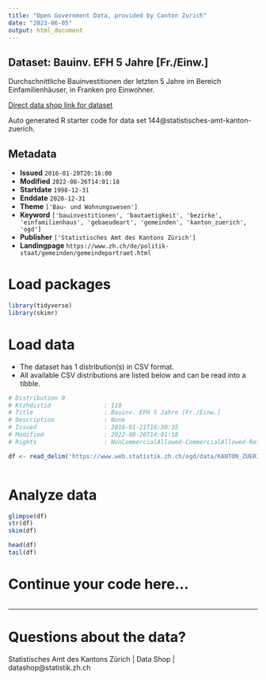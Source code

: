 ```yaml
---
title: "Open Government Data, provided by Canton Zurich"
date: "2023-06-05"
output: html_document
---
```


## Dataset: Bauinv. EFH 5 Jahre [Fr./Einw.]

Durchschnittliche Bauinvestitionen der letzten 5 Jahre im Bereich Einfamilienhäuser, in Franken pro Einwohner.

[Direct data shop link for dataset](https://www.zh.ch/de/politik-staat/opendata.html#/datasets/144@statistisches-amt-kanton-zuerich)

Auto generated R starter code for data set 144@statistisches-amt-kanton-zuerich.

## Metadata

- **Issued** `2016-01-20T20:16:00`
- **Modified** `2022-08-26T14:01:18`
- **Startdate** `1998-12-31`
- **Enddate** `2020-12-31`
- **Theme** `['Bau- und Wohnungswesen']`
- **Keyword** `['bauinvestitionen', 'bautaetigkeit', 'bezirke', 'einfamilienhaus', 'gebaeudeart', 'gemeinden', 'kanton_zuerich', 'ogd']`
- **Publisher** `['Statistisches Amt des Kantons Zürich']`
- **Landingpage** `https://www.zh.ch/de/politik-staat/gemeinden/gemeindeportraet.html`


# Load packages

```r

library(tidyverse)
library(skimr)

```

# Load data

-   The dataset has 1 distribution(s) in CSV format.
-   All available CSV distributions are listed below and can be read into a tibble.

```r

# Distribution 0
# Ktzhdistid               : 110
# Title                    : Bauinv. EFH 5 Jahre [Fr./Einw.]
# Description              : None
# Issued                   : 2016-01-21T16:30:35
# Modified                 : 2022-08-26T14:01:18
# Rights                   : NonCommercialAllowed-CommercialAllowed-ReferenceRequired

df <- read_delim('https://www.web.statistik.zh.ch/ogd/data/KANTON_ZUERICH_172.csv')



```

# Analyze data

```r

glimpse(df)
str(df)
skim(df)

head(df)
tail(df)

```

# Continue your code here...

```r

```

------------------------------------------------------------------------

# Questions about the data?

Statistisches Amt des Kantons Zürich | Data Shop | datashop@statistik.zh.ch
